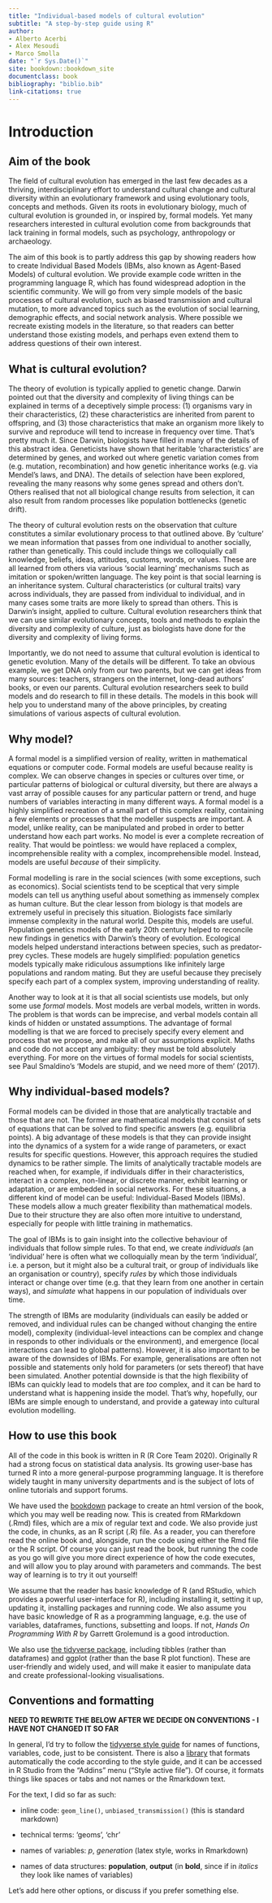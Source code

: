 ```yaml
--- 
title: "Individual-based models of cultural evolution"
subtitle: "A step-by-step guide using R"
author: 
- Alberto Acerbi
- Alex Mesoudi
- Marco Smolla
date: "`r Sys.Date()`"
site: bookdown::bookdown_site
documentclass: book
bibliography: "biblio.bib"
link-citations: true
---
```


# Introduction {-#Introduction}

## Aim of the book

The field of cultural evolution has emerged in the last few decades as a thriving, interdisciplinary effort to understand cultural change and cultural diversity within an evolutionary framework and using evolutionary tools, concepts and methods. Given its roots in evolutionary biology, much of cultural evolution is grounded in, or inspired by, formal models. Yet many researchers interested in cultural evolution come from backgrounds that lack training in formal models, such as psychology, anthropology or archaeology.

The aim of this book is to partly address this gap by showing readers how to create Individual Based Models (IBMs, also known as Agent-Based Models) of cultural evolution. We provide example code written in the programming language R, which has found widespread adoption in the scientific community. We will go from very simple models of the basic processes of cultural evolution, such as biased transmission and cultural mutation, to more advanced topics such as the evolution of social learning, demographic effects, and social network analysis. Where possible we recreate existing models in the literature, so that readers can better understand those existing models, and perhaps even extend them to address questions of their own interest.

## What is cultural evolution?

The theory of evolution is typically applied to genetic change. Darwin pointed out that the diversity and complexity of living things can be explained in terms of a deceptively simple process: (1) organisms vary in their characteristics, (2) these characteristics are inherited from parent to offspring, and (3) those characteristics that make an organism more likely to survive and reproduce will tend to increase in frequency over time. That's pretty much it. Since Darwin, biologists have filled in many of the details of this abstract idea. Geneticists have shown that heritable 'characteristics' are determined by genes, and worked out where genetic variation comes from (e.g. mutation, recombination) and how genetic inheritance works (e.g. via Mendel's laws, and DNA). The details of selection have been explored, revealing the many reasons why some genes spread and others don't. Others realised that not all biological change results from selection, it can also result from random processes like population bottlenecks (genetic drift).

The theory of cultural evolution rests on the observation that culture constitutes a similar evolutionary process to that outlined above. By 'culture' we mean information that passes from one individual to another socially, rather than genetically. This could include things we colloquially call knowledge, beliefs, ideas, attitudes, customs, words, or values. These are all learned from others via various 'social learning' mechanisms such as imitation or spoken/written language. The key point is that social learning is an inheritance system. Cultural characteristics (or cultural traits) vary across individuals, they are passed from individual to individual, and in many cases some traits are more likely to spread than others. This is Darwin's insight, applied to culture. Cultural evolution researchers think that we can use similar evolutionary concepts, tools and methods to explain the diversity and complexity of culture, just as biologists have done for the diversity and complexity of living forms.

Importantly, we do not need to assume that cultural evolution is identical to genetic evolution. Many of the details will be different. To take an obvious example, we get DNA only from our two parents, but we can get ideas from many sources: teachers, strangers on the internet, long-dead authors' books, or even our parents. Cultural evolution researchers seek to build models and do research to fill in these details. The models in this book will help you to understand many of the above principles, by creating simulations of various aspects of cultural evolution.


## Why model?

A formal model is a simplified version of reality, written in mathematical equations or computer code. Formal models are useful because reality is complex. We can observe changes in species or cultures over time, or particular patterns of biological or cultural diversity, but there are always a vast array of possible causes for any particular pattern or trend, and huge numbers of variables interacting in many different ways. A formal model is a highly simplified recreation of a small part of this complex reality, containing a few elements or processes that the modeller suspects are important. A model, unlike reality, can be manipulated and probed in order to better understand how each part works. No model is ever a complete recreation of reality. That would be pointless: we would have replaced a complex, incomprehensible reality with a complex, incomprehensible model. Instead, models are useful *because* of their simplicity.

Formal modelling is rare in the social sciences (with some exceptions, such as economics). Social scientists tend to be sceptical that very simple models can tell us anything useful about something as immensely complex as human culture. But the clear lesson from biology is that models are extremely useful in precisely this situation. Biologists face similarly immense complexity in the natural world. Despite this, models are useful. Population genetics models of the early 20th century helped to reconcile new findings in genetics with Darwin's theory of evolution. Ecological models helped understand interactions between species, such as predator-prey cycles. These models are hugely simplified: population genetics models typically make ridiculous assumptions like infinitely large populations and random mating. But they are useful because they precisely specify each part of a complex system, improving understanding of reality.

Another way to look at it is that all social scientists use models, but only some use *formal* models. Most models are verbal models, written in words. The problem is that words can be imprecise, and verbal models contain all kinds of hidden or unstated assumptions. The advantage of formal modelling is that we are forced to precisely specify every element and process that we propose, and make all of our assumptions explicit. Maths and code do not accept any ambiguity: they must be told absolutely everything.  For more on the virtues of formal models for social scientists, see Paul Smaldino's 'Models are stupid, and we need more of them' (2017).

## Why individual-based models?

Formal models can be divided in those that are analytically tractable and those that are not. The former are mathematical models that consist of sets of equations that can be solved to find specific answers (e.g. equilibria points). A big advantage of these models is that they can provide insight into the dynamics of a system for a wide range of parameters, or exact results for specific questions. However, this approach requires the studied dynamics to be rather simple. The limits of analytically tractable models are reached when, for example, if individuals differ in their characteristics, interact in a complex, non-linear, or discrete manner, exhibit learning or adaptation, or are embedded in social networks. For these situations, a different kind of model can be useful: Individual-Based Models (IBMs). These models allow a much greater flexibility than mathematical models. Due to their structure they are also often more intuitive to understand, especially for people with little training in mathematics.

The goal of IBMs is to gain insight into the collective behaviour of individuals that follow simple rules. To that end, we create *individuals* (an 'individual' here is often what we colloquially mean by the term 'individual', i.e. a person, but it might also be a cultural trait, or group of individuals like an organisation or country), specify *rules* by which those individuals interact or change over time (e.g. that they learn from one another in certain ways), and *simulate* what happens in our population of individuals over time. 

The strength of IBMs are modularity (individuals can easily be added or removed, and individual rules can be changed without changing the entire model), complexity (individual-level inteactions can be complex and change in responds to other individuals or the environment), and emergence (local interactions can lead to global patterns). However, it is also important to be aware of the downsides of IBMs. For example, generalisations are often not possible and statements only hold for parameters (or sets thereof) that have been simulated. Another potential downside is that the high flexibility of IBMs can quickly lead to models that are *too* complex, and it can be hard to understand what is happening inside the model. That's why, hopefully, our IBMs are simple enough to understand, and provide a gateway into cultural evolution modelling.

## How to use this book

All of the code in this book is written in R (R Core Team 2020). Originally R had a strong focus on statistical data analysis. Its growing user-base has turned R into a more general-purpose programming language. It is therefore widely taught in many university departments and is the subject of lots of online tutorials and support forums.

We have used the [bookdown](https://bookdown.org) package to create an html version of the book, which you may well be reading now. This is created from RMarkdown (.Rmd) files, which are a mix of regular text and code. We also provide just the code, in chunks, as an R script (.R) file. As a reader, you can therefore read the online book and, alongside, run the code using either the Rmd file or the R script. Of course you can just read the book, but running the code as you go will give you more direct experience of how the code executes, and will allow you to play around with parameters and commands. The best way of learning is to try it out yourself!

We assume that the reader has basic knowledge of R (and RStudio, which provides a powerful user-interface for R), including installing it, setting it up, updating it, installing packages and running code. We also assume you have basic knowledge of R as a programming language, e.g. the use of variables, dataframes, functions, subsetting and loops. If not, *Hands On Programming With R* by Garrett Grolemund is a good introduction.

We also use [the tidyverse package](https://www.tidyverse.org), including tibbles (rather than dataframes) and ggplot (rather than the base R plot function). These are user-friendly and widely used, and will make it easier to manipulate data and create professional-looking visualisations. 


## Conventions and formatting

**NEED TO REWRITE THE BELOW AFTER WE DECIDE ON CONVENTIONS - I HAVE NOT CHANGED IT SO FAR**


In general, I'd try to follow the [tidyverse style guide](https://style.tidyverse.org) for names of functions, variables, code, just to be consistent. There is also a [library](https://www.tidyverse.org/articles/2017/12/styler-1.0.0/) that formats automatically the code according to the style guide, and it can be accessed in R Studio from the "Addins" menu ("Style active file"). Of course, it formats things like spaces or tabs and not names or the Rmarkdown text.

For the text, I did so far as such:

* inline code: `geom_line()`, `unbiased_transmission()` (this is standard markdown)

* technical terms: 'geoms', 'chr'

* names of variables: $p$, $generation$ (latex style, works in Rmarkdown)

* names of data structures: **population**, **output** (in **bold**, since if in *italics* they look like names of variables)

Let's add here other options, or discuss if you prefer something else.

